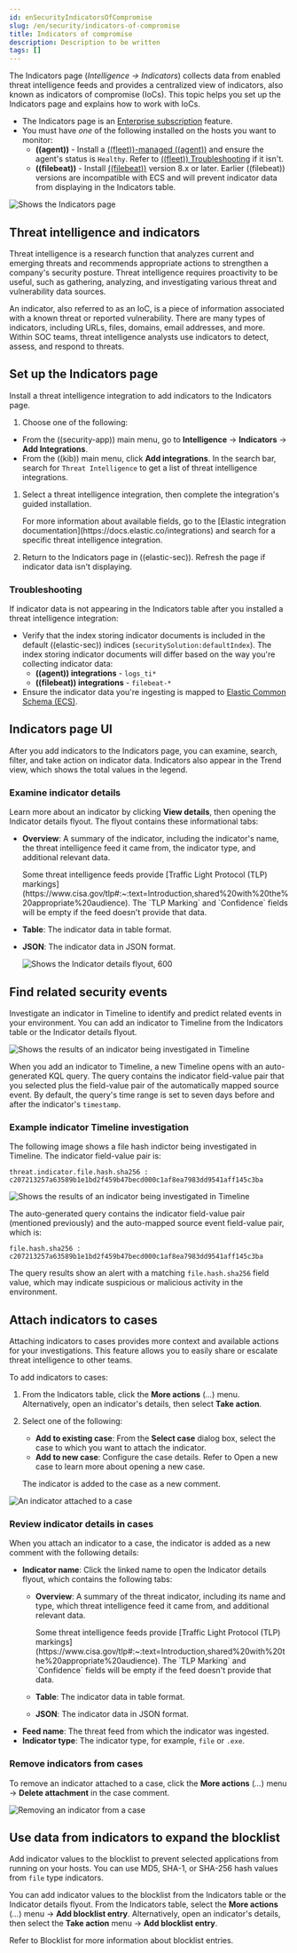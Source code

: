 ```yaml
---
id: enSecurityIndicatorsOfCompromise
slug: /en/security/indicators-of-compromise
title: Indicators of compromise
description: Description to be written
tags: []
---
```


<div id="indicators-of-compromise"></div>

The Indicators page (*Intelligence -> Indicators*) collects data from enabled threat intelligence feeds and provides a centralized view of indicators, also known as indicators of compromise (IoCs). This topic helps you set up the Indicators page and explains how to work with IoCs.

<DocCallOut title="Requirements">

* The Indicators page is an [Enterprise subscription](https://www.elastic.co/pricing) feature.
* You must have _one_ of the following installed on the hosts you want to monitor:
    * **((agent))** - Install a [((fleet))-managed ((agent))](((fleet-guide))/install-fleet-managed-elastic-agent.html) and ensure the agent's status is `Healthy`. Refer to [((fleet)) Troubleshooting](((fleet-guide))/fleet-troubleshooting.html) if it isn't.
    * **((filebeat))** - Install [((filebeat))](((filebeat-ref))/filebeat-installation-configuration.html) version 8.x or later. Earlier ((filebeat)) versions are incompatible with ECS and will prevent indicator data from displaying in the Indicators table.

</DocCallOut>

![Shows the Indicators page](../images/indicators-of-compromise/-cases-indicators-table.png)

<div id="ti-indicators"></div>

## Threat intelligence and indicators
Threat intelligence is a research function that analyzes current and emerging threats and recommends appropriate actions to strengthen a company's security posture. Threat intelligence requires proactivity to be useful, such as gathering, analyzing, and investigating various threat and vulnerability data sources.

An indicator, also referred to as an IoC, is a piece of information associated with a known threat or reported vulnerability. There are many types of indicators, including URLs, files, domains, email addresses, and more. Within SOC teams, threat intelligence analysts use indicators to detect, assess, and respond to threats.

<div id="setup-indicators-page"></div>

## Set up the Indicators page

Install a threat intelligence integration to add indicators to the Indicators page.

1. Choose one of the following:
* From the ((security-app)) main menu, go to **Intelligence** -> **Indicators** -> **Add Integrations**.
* From the ((kib)) main menu, click **Add integrations**. In the search bar, search for `Threat Intelligence` to get a list of threat intelligence integrations.
1. Select a threat intelligence integration, then complete the integration's guided installation.

    <DocCallOut title="Note">
    For more information about available fields, go to the [Elastic integration documentation](https://docs.elastic.co/integrations) and search for a specific threat intelligence integration.
    </DocCallOut>

1. Return to the Indicators page in ((elastic-sec)). Refresh the page if indicator data isn't displaying.

<div id="troubleshoot-indicators-page"></div>

### Troubleshooting
If indicator data is not appearing in the Indicators table after you installed a threat intelligence integration:

* Verify that the index storing indicator documents is included in the <DocLink id="enSecurityAdvancedSettings" section="update-default-elastic-security-indices">default ((elastic-sec)) indices</DocLink> (`securitySolution:defaultIndex`). The index storing indicator documents will differ based on the way you're collecting indicator data:
    * **((agent)) integrations** - `logs_ti*`
    * **((filebeat)) integrations** - `filebeat-*`
* Ensure the indicator data you're ingesting is mapped to [Elastic Common Schema (ECS)](((ecs-ref))).

<div id="intelligence-page-ui"></div>

## Indicators page UI

After you add indicators to the Indicators page, you can <DocLink id="enSecurityIndicatorsOfCompromise" section="examine-indicator-details">examine</DocLink>, search, filter, and take action on indicator data. Indicators also appear in the Trend view, which shows the total values in the legend.

<DocImage size="xl" url="../images/indicators-of-compromise/-cases-interact-with-indicators-table.gif" alt="Shows how to interact with the Intelligence page" />

<div id="examine-indicator-details"></div>

### Examine indicator details
Learn more about an indicator by clicking **View details**, then opening the Indicator details flyout. The flyout contains these informational tabs:

* **Overview**: A summary of the indicator, including the indicator's name, the threat intelligence feed it came from, the indicator type, and additional relevant data.

    <DocCallOut title="Note">
    Some threat intelligence feeds provide  [Traffic Light Protocol (TLP) markings](https://www.cisa.gov/tlp#:~:text=Introduction,shared%20with%20the%20appropriate%20audience). The `TLP Marking` and `Confidence` fields will be empty if the feed doesn't provide that data.
    </DocCallOut>

* **Table**: The indicator data in table format.
* **JSON**: The indicator data in JSON format.

    ![Shows the Indicator details flyout, 600](../images/indicators-of-compromise/-cases-indicator-details-flyout.png)

<div id="find-related-sec-events"></div>

## Find related security events

Investigate an indicator in <DocLink id="enSecurityTimelinesUi">Timeline</DocLink> to identify and predict related events in your environment. You can add an indicator to Timeline from the Indicators table or the Indicator details flyout.

![Shows the results of an indicator being investigated in Timeline](../images/indicators-of-compromise/-cases-indicator-query-timeline.png)

When you add an indicator to Timeline, a new Timeline opens with an auto-generated KQL query. The query contains the indicator field-value pair that you selected plus the field-value pair of the automatically mapped source event. By default, the query's time range is set to seven days before and after the indicator's `timestamp`. 

<div id="example-indicator-timeline"></div>

### Example indicator Timeline investigation  

The following image shows a file hash indictor being investigated in Timeline. The indicator field-value pair is:

`threat.indicator.file.hash.sha256 : c207213257a63589b1e1bd2f459b47becd000c1af8ea7983dd9541aff145c3ba`

![Shows the results of an indicator being investigated in Timeline](../images/indicators-of-compromise/-cases-indicator-in-timeline.png)

The auto-generated query contains the indicator field-value pair (mentioned previously) and the auto-mapped source event field-value pair, which is:

`file.hash.sha256 : c207213257a63589b1e1bd2f459b47becd000c1af8ea7983dd9541aff145c3ba`

The query results show an alert with a matching `file.hash.sha256` field value, which may indicate suspicious or malicious activity in the environment.  

<div id="attach-indicator-to-case"></div>

## Attach indicators to cases

Attaching indicators to cases provides more context and available actions for your investigations. This feature allows you to easily share or escalate threat intelligence to other teams.

To add indicators to cases:

1. From the Indicators table, click the **More actions** (*...​*) menu. Alternatively, open an indicator's details, then select **Take action**.
1. Select one of the following:

    * **Add to existing case**: From the **Select case** dialog box, select the case to which you want to attach the indicator. 
    * **Add to new case**: Configure the case details. Refer to <DocLink id="enSecurityCasesOpenManage" section="open-a-new-case">Open a new case</DocLink> to learn more about opening a new case. 

    The indicator is added to the case as a new comment. 

![An indicator attached to a case](../images/indicators-of-compromise/-cases-indicator-added-to-case.png)

<div id="review-indicator-in-case"></div>

### Review indicator details in cases

When you attach an indicator to a case, the indicator is added as a new comment with the following details:

* **Indicator name**: Click the linked name to open the Indicator details flyout, which contains the following tabs:
    * **Overview**: A summary of the threat indicator, including its name and type, which threat intelligence feed it came from, and additional relevant data.

        <DocCallOut title="Note">
        Some threat intelligence feeds provide  [Traffic Light Protocol (TLP) markings](https://www.cisa.gov/tlp#:~:text=Introduction,shared%20with%20the%20appropriate%20audience). The `TLP Marking` and `Confidence` fields will be empty if the feed doesn't provide that data.
        </DocCallOut>

    * **Table**: The indicator data in table format.
    * **JSON**: The indicator data in JSON format.
* **Feed name**: The threat feed from which the indicator was ingested.
* **Indicator type**: The indicator type, for example, `file` or `.exe`.

<div id="delete-indicator-from-case"></div>

### Remove indicators from cases
To remove an indicator attached to a case, click the **More actions** (*...​*) menu -> **Delete attachment** in the case comment. 

![Removing an indicator from a case](../images/indicators-of-compromise/-cases-remove-indicator.png)

<div id="add-indicator-to-blocklist"></div>

## Use data from indicators to expand the blocklist

Add indicator values to the <DocLink id="enSecurityBlocklist">blocklist</DocLink> to prevent selected applications from running on your hosts. You can use MD5, SHA-1, or SHA-256 hash values from `file` type indicators. 

You can add indicator values to the blocklist from the Indicators table or the Indicator details flyout. From the Indicators table, select the **More actions** (*...​*) menu -> **Add blocklist entry**.  Alternatively, open an indicator's details, then select the **Take action** menu -> **Add blocklist entry**. 

<DocCallOut title="Note">
Refer to <DocLink id="enSecurityBlocklist">Blocklist</DocLink> for more information about blocklist entries. 
</DocCallOut>

